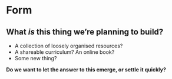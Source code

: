# Form {.unnumbered}


::: {.callout-tip}
## What *is* this thing we're planning to build? 

* A collection of loosely organised resources? 
* A shareable curriculum? An online book? 
* Some new thing? 

**Do we want to let the answer to this emerge, or settle it quickly?**
:::